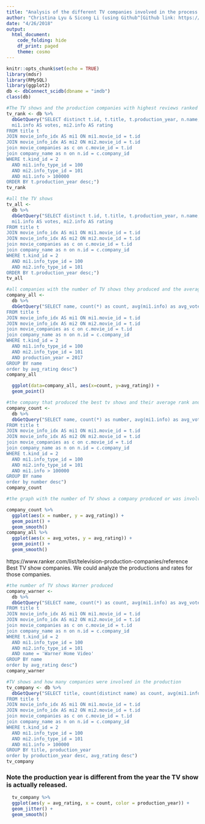 ```yaml
---
title: "Analysis of the different TV companies involved in the process of TV show making"
author: "Christina Lyu & Sicong Li (using Github^[Github link: https://github.com/ChristinaLyu/miniProject3.git])"
date: "4/26/2018"
output: 
  html_document:
    code_folding: hide
    df_print: paged
    theme: cosmo
---
```


```r
knitr::opts_chunk$set(echo = TRUE)
library(mdsr)
library(RMySQL)
library(ggplot2)
db <- dbConnect_scidb(dbname = "imdb")
class(db)
```


```r
#The TV shows and the production companies with highest reviews ranked by year
tv_rank <- db %>%
  dbGetQuery("SELECT distinct t.id, t.title, t.production_year, n.name,
  mi1.info AS votes, mi2.info AS rating
FROM title t
JOIN movie_info_idx AS mi1 ON mi1.movie_id = t.id
JOIN movie_info_idx AS mi2 ON mi2.movie_id = t.id
join movie_companies as c on c.movie_id = t.id
join company_name as n on n.id = c.company_id
WHERE t.kind_id = 2
  AND mi1.info_type_id = 100
  AND mi2.info_type_id = 101
  AND mi1.info > 100000
ORDER BY t.production_year desc;")
tv_rank
```

```r
#all the TV shows
tv_all <- 
  db %>%
  dbGetQuery("SELECT distinct t.id, t.title, t.production_year, n.name,
  mi1.info AS votes, mi2.info AS rating
FROM title t
JOIN movie_info_idx AS mi1 ON mi1.movie_id = t.id
JOIN movie_info_idx AS mi2 ON mi2.movie_id = t.id
join movie_companies as c on c.movie_id = t.id
join company_name as n on n.id = c.company_id
WHERE t.kind_id = 2
  AND mi1.info_type_id = 100
  AND mi2.info_type_id = 101
ORDER BY t.production_year desc;")
tv_all
```

```r
#all companies with the number of TV shows they produced and the average votes and rating
company_all <- 
  db %>%
  dbGetQuery("SELECT name, count(*) as count, avg(mi1.info) as avg_votes, avg(mi2.info) as avg_rating
FROM title t
JOIN movie_info_idx AS mi1 ON mi1.movie_id = t.id
JOIN movie_info_idx AS mi2 ON mi2.movie_id = t.id
join movie_companies as c on c.movie_id = t.id
join company_name as n on n.id = c.company_id
WHERE t.kind_id = 2
  AND mi1.info_type_id = 100
  AND mi2.info_type_id = 101
  AND production_year = 2017
GROUP BY name
order by avg_rating desc")
company_all
```

```r
  ggplot(data=company_all, aes(x=count, y=avg_rating)) +
  geom_point()

```



```r
#the company that produced the best tv shows and their average rank and votes
company_count <- 
  db %>%
  dbGetQuery("SELECT name, count(*) as number, avg(mi1.info) as avg_votes, avg(mi2.info) as avg_rating
FROM title t
JOIN movie_info_idx AS mi1 ON mi1.movie_id = t.id
JOIN movie_info_idx AS mi2 ON mi2.movie_id = t.id
join movie_companies as c on c.movie_id = t.id
join company_name as n on n.id = c.company_id
WHERE t.kind_id = 2
  AND mi1.info_type_id = 100
  AND mi2.info_type_id = 101
  AND mi1.info > 100000
GROUP BY name
order by number desc")
company_count
```
```r
#the graph with the number of TV shows a company produced or was involved in the production process, and the average rating it got

company_count %>%
  ggplot(aes(x = number, y = avg_rating)) + 
  geom_point() + 
  geom_smooth()
company_all %>%
  ggplot(aes(x = avg_votes, y = avg_rating)) + 
  geom_point() + 
  geom_smooth()
```



https://www.ranker.com/list/television-production-companies/reference 
Best TV show companies. We could analyze the productions and rates for those companies.


```r
#the number of TV shows Warner produced
company_warner <- 
  db %>%
  dbGetQuery("SELECT name, count(*) as count, avg(mi1.info) as avg_votes, avg(mi2.info) as avg_rating
FROM title t
JOIN movie_info_idx AS mi1 ON mi1.movie_id = t.id
JOIN movie_info_idx AS mi2 ON mi2.movie_id = t.id
join movie_companies as c on c.movie_id = t.id
join company_name as n on n.id = c.company_id
WHERE t.kind_id = 2
  AND mi1.info_type_id = 100
  AND mi2.info_type_id = 101
  AND name = 'Warner Home Video' 
GROUP BY name
order by avg_rating desc")
company_warner
```


```r
#TV shows and how many companies were involved in the production
tv_company <- db %>%
  dbGetQuery("SELECT title, count(distinct name) as count, avg(mi1.info) as avg_votes, avg(mi2.info) as avg_rating, production_year
FROM title t
JOIN movie_info_idx AS mi1 ON mi1.movie_id = t.id
JOIN movie_info_idx AS mi2 ON mi2.movie_id = t.id
join movie_companies as c on c.movie_id = t.id
join company_name as n on n.id = c.company_id
WHERE t.kind_id = 2
  AND mi1.info_type_id = 100
  AND mi2.info_type_id = 101
  AND mi1.info > 100000
GROUP BY title, production_year
order by production_year desc, avg_rating desc")
tv_company
```

### Note the production year is different from the year the TV show is actually released. 

```r
  tv_company %>%
  ggplot(aes(y = avg_rating, x = count, color = production_year)) + 
  geom_jitter() + 
  geom_smooth()

```







































